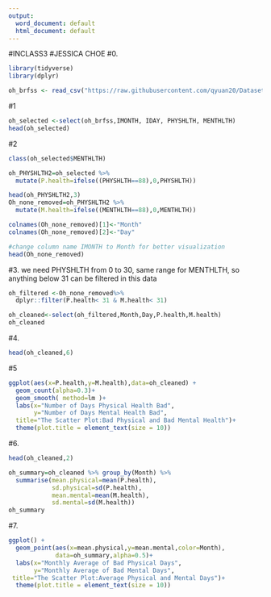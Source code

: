 ---
output:
  word_document: default
  html_document: default
---
#INCLASS3
#JESSICA CHOE
#0.
```{r}
library(tidyverse)
library(dplyr)

oh_brfss <- read_csv("https://raw.githubusercontent.com/qyuan20/Datasets-DataVis/master/ohioBRFSS2018.csv")
```
#1
```{r}

oh_selected <-select(oh_brfss,IMONTH, IDAY, PHYSHLTH, MENTHLTH)
head(oh_selected)
```
#2
```{r}
class(oh_selected$MENTHLTH)

oh_PHYSHLTH2=oh_selected %>% 
  mutate(P.health=ifelse((PHYSHLTH==88),0,PHYSHLTH))

head(oh_PHYSHLTH2,3)
Oh_none_removed=oh_PHYSHLTH2 %>% 
  mutate(M.health=ifelse((MENTHLTH==88),0,MENTHLTH))

colnames(Oh_none_removed)[1]<-"Month" 
colnames(Oh_none_removed)[2]<-"Day" 

#change column name IMONTH to Month for better visualization
head(Oh_none_removed)
```

#3. we need PHYSHLTH from 0 to 30, same range for MENTHLTH, so anything below 31 can be filtered in this data 
```{r}
oh_filtered <-Oh_none_removed%>%
  dplyr::filter(P.health< 31 & M.health< 31)

oh_cleaned<-select(oh_filtered,Month,Day,P.health,M.health)
oh_cleaned
```
#4.
```{r}
head(oh_cleaned,6)
```
#5
```{r}
ggplot(aes(x=P.health,y=M.health),data=oh_cleaned) +
  geom_count(alpha=0.3)+
  geom_smooth( method=lm )+
  labs(x="Number of Days Physical Health Bad",
       y="Number of Days Mental Health Bad", 
  title="The Scatter Plot:Bad Physical and Bad Mental Health")+
  theme(plot.title = element_text(size = 10))
```
#6.
```{r}
head(oh_cleaned,2)

oh_summary=oh_cleaned %>% group_by(Month) %>% 
  summarise(mean.physical=mean(P.health),
            sd.physical=sd(P.health),
            mean.mental=mean(M.health),
            sd.mental=sd(M.health))
oh_summary
```
#7.
```{r}
ggplot() +
  geom_point(aes(x=mean.physical,y=mean.mental,color=Month),
             data=oh_summary,alpha=0.5)+
  labs(x="Monthly Average of Bad Physical Days",
       y="Monthly Average of Bad Mental Days",
 title="The Scatter Plot:Average Physical and Mental Days")+
  theme(plot.title = element_text(size = 10))
```
